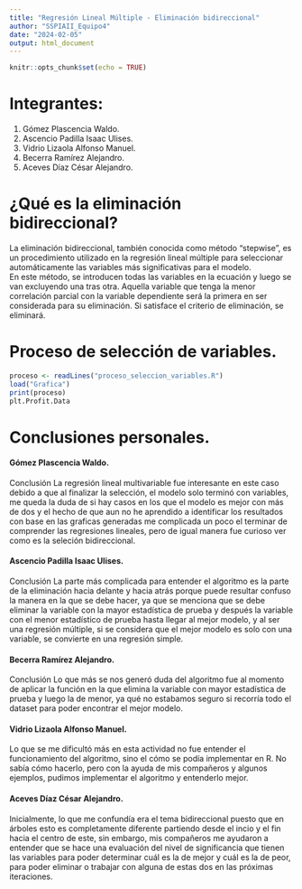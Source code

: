 ```yaml
---
title: "Regresión Lineal Múltiple - Eliminación bidireccional"
author: "SSPIAII_Equipo4"
date: "2024-02-05"
output: html_document
---
```


```r
knitr::opts_chunk$set(echo = TRUE)
```

# Integrantes:<br> 
  1. Gómez Plascencia Waldo.<br>
  2. Ascencio Padilla Isaac Ulises.<br>
  3. Vidrio Lizaola Alfonso Manuel.<br>
  4. Becerra Ramírez Alejandro.<br>
  5. Aceves Díaz César Alejandro.<br>
  
# ¿Qué es la eliminación bidireccional? 
La eliminación bidireccional, también conocida como método “stepwise”, es un procedimiento utilizado en la regresión lineal múltiple para seleccionar automáticamente las variables más significativas para el modelo.<br>
En este método, se introducen todas las variables en la ecuación y luego se van excluyendo una tras otra. Aquella variable que tenga la menor correlación parcial con la variable dependiente será la primera en ser considerada para su eliminación. Si satisface el criterio de eliminación, se eliminará.<br>

# Proceso de selección de variables. 
```r
proceso <- readLines("proceso_seleccion_variables.R")
load("Grafica")
print(proceso)
plt.Profit.Data
```

# Conclusiones personales. 

#### Gómez Plascencia Waldo.<br> 
Conclusión
La regresión lineal multivariable fue interesante en este caso debido a que 
al finalizar la selección, el modelo solo terminó con variables, me queda la duda de
si hay casos en los que el modelo es mejor con más de dos y el hecho de que aun no
he aprendido a identificar los resultados con base en las graficas generadas me complicada
un poco el terminar de comprender las regresiones lineales, pero de igual manera fue curioso
ver como es la seleción bidireccional.

#### Ascencio Padilla Isaac Ulises.<br> 
Conclusión
La parte más complicada para entender el algoritmo es la parte de la eliminación
hacia delante y hacia atrás porque puede resultar confuso la manera en la que se
debe hacer, ya que se menciona que se debe eliminar la variable con la mayor estadística
de prueba y después la variable con el menor estadístico de prueba hasta llegar al mejor
modelo, y al ser una regresión múltiple, si se considera que el mejor modelo es solo con 
una variable, se convierte en una regresión simple.

#### Becerra Ramírez Alejandro.<br> 
Conclusión
Lo que más se nos generó duda del algoritmo fue al momento de aplicar la función en la que
elimina la variable con mayor estadística de prueba y luego la de menor, ya qué no estabamos
seguro si recorría todo el dataset para poder encontrar el mejor modelo.

#### Vidrio Lizaola Alfonso Manuel.<br> 
Lo que se me dificultó más en esta actividad no fue entender el funcionamiento del algoritmo, sino el cómo se podía 
implementar en R. No sabía cómo hacerlo, pero con la ayuda de mis compañeros y algunos ejemplos, pudimos implementar el algoritmo y entenderlo mejor.

#### Aceves Díaz César Alejandro.<br> 
Inicialmente, lo que me confundía era el tema bidireccional puesto que en árboles
esto es completamente diferente partiendo desde el incio y el fin hacia el centro
de este, sin embargo, mis compañeros me ayudaron a entender que se hace una evaluación
del nivel de significancia que tienen las variables para poder determinar cuál es la 
de mejor y cuál es la de peor, para poder eliminar o trabajar con alguna de estas dos 
en las próximas iteraciones.